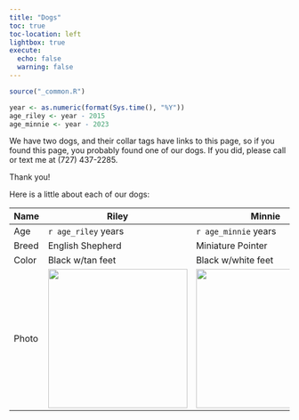 ```yaml
---
title: "Dogs"
toc: true
toc-location: left
lightbox: true
execute: 
  echo: false
  warning: false
---
```


```r
source("_common.R")

year <- as.numeric(format(Sys.time(), "%Y"))
age_riley <- year - 2015
age_minnie <- year - 2023
```

We have two dogs, and their collar tags have links to this page, so if you found this page, you probably found one of our dogs. If you did, please call or text me at (727) 437-2285.

Thank you!

Here is a little about each of our dogs:

Name | Riley | Minnie
---|------|--------
Age | `r age_riley` years | `r age_minnie` years
Breed | English Shepherd | Miniature Pointer
Color | Black w/tan feet | Black w/white feet
Photo | ![](images/riley.png){height=250px} | ![](images/minnie.png){height=250px}
